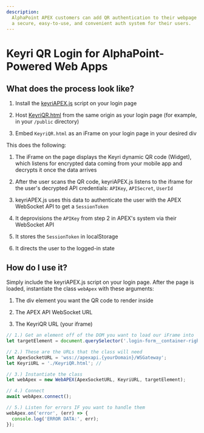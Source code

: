 ```yaml
---
description:
  AlphaPoint APEX customers can add QR authentication to their webpage to create
  a secure, easy-to-use, and convenient auth system for their users.
---
```


# Keyri QR Login for AlphaPoint-Powered Web Apps

## What does the process look like?

1.  Install the [keyriAPEX.js](https://github.com/Keyri-Co/keyriAPEX.js) script
    on your login page

2.  Host
    [KeyriQR.html](https://raw.githubusercontent.com/Keyri-Co/library-keyri-connect/main/KeyriQR.html)
    from the same origin as your login page (for example, in your `/public`
    directory)

3.  Embed `KeyriQR.html` as an iFrame on your login page in your desired div

This does the following:

1.  The iFrame on the page displays the Keyri dynamic QR code (Widget), which
    listens for encrypted data coming from your mobile app and decrypts it once
    the data arrives

2.  After the user scans the QR code, keyriAPEX.js listens to the iframe for the
    user's decrypted API credentials: `APIKey`, `APISecret`, `UserId`

3.  keyriAPEX.js uses this data to authenticate the user with the APEX WebSocket
    API to get a `SessionToken`

4.  It deprovisions the `APIKey` from step 2 in APEX's system via their
    WebSocket API

5.  It stores the `SessionToken` in localStorage

6.  It directs the user to the logged-in state

## How do I use it?

Simply include the keyriAPEX.js script on your login page. After the page is
loaded, instantiate the class `webApex` with these arguments:

1.  The div element you want the QR code to render inside

2.  The APEX API WebSocket URL

3.  The KeyriQR URL (your iframe)

```javascript copy
// 1.) Get an element off of the DOM you want to load our iFrame into
let targetElement = document.querySelector('.login-form__container-right');

// 2.) These are the URLs that the class will need
let ApexSocketURL = 'wss://apexapi.{yourDomain}/WSGateway';
let KeyriURL = './KeyriQR.html'; //

// 3.) Instantiate the class
let webApex = new WebAPEX(ApexSocketURL, KeyriURL, targetElement);

// 4.) Connect
await webApex.connect();

// 5.) Listen for errors IF you want to handle them
webApex.on('error', (err) => {
  console.log('ERROR DATA:', err);
});
```
